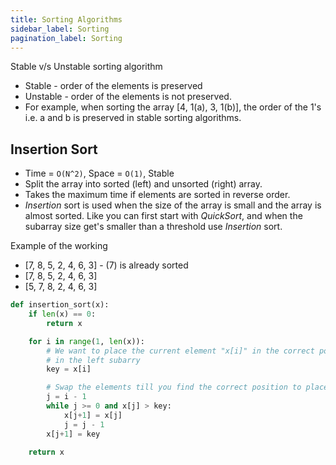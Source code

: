 ```yaml
---
title: Sorting Algorithms
sidebar_label: Sorting
pagination_label: Sorting
---
```


Stable v/s Unstable sorting algorithm

- Stable - order of the elements is preserved
- Unstable - order of the elements is not preserved.
- For example, when sorting the array \[4, 1(a), 3, 1(b)], the order of the 1's i.e. a and b is preserved in stable sorting algorithms.

## Insertion Sort

- Time = `O(N^2)`, Space = `O(1)`, Stable
- Split the array into sorted (left) and unsorted (right) array.
- Takes the maximum time if elements are sorted in reverse order.
- _Insertion_ sort is used when the size of the array is small and the array is almost sorted. Like you can first start with _QuickSort_, and when the subarray size get's smaller than a threshold use _Insertion_ sort.

Example of the working

- \[7, 8, 5, 2, 4, 6, 3] - (7) is already sorted
- \[7, 8, 5, 2, 4, 6, 3]
- \[5, 7, 8, 2, 4, 6, 3]

```python showLineNumbers
def insertion_sort(x):
    if len(x) == 0:
        return x

    for i in range(1, len(x)):
        # We want to place the current element "x[i]" in the correct position
        # in the left subarry
        key = x[i]

        # Swap the elements till you find the correct position to place "key"
        j = i - 1
        while j >= 0 and x[j] > key:
            x[j+1] = x[j]
            j = j - 1
        x[j+1] = key

    return x
```
